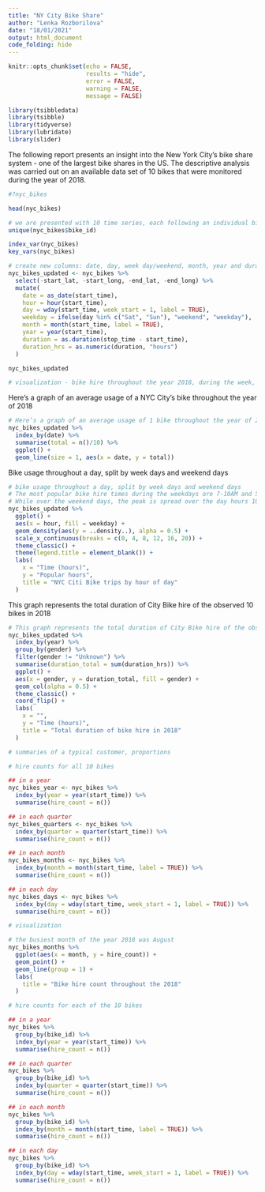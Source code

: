 ```yaml
---
title: "NY City Bike Share"
author: "Lenka Rozborilova"
date: "18/01/2021"
output: html_document
code_folding: hide
---
```


```r
knitr::opts_chunk$set(echo = FALSE, 
                      results = "hide",
                      error = FALSE,
                      warning = FALSE,
                      message = FALSE)
```

```r
library(tsibbledata)
library(tsibble)
library(tidyverse)
library(lubridate)
library(slider)
```

The following report presents an insight into the New York City’s bike share system - one of the largest bike shares in the US. 
The descriptive analysis was carried out on an available data set of 10 bikes that were monitored during the year of 2018.

```r
#?nyc_bikes

head(nyc_bikes)

# we are presented with 10 time series, each following an individual bike throughout the 2018
unique(nyc_bikes$bike_id) 
```

```r
index_var(nyc_bikes)
key_vars(nyc_bikes)
```

```r
# create new columns: date, day, week day/weekend, month, year and duration (in sec and hrs)
nyc_bikes_updated <- nyc_bikes %>% 
  select(-start_lat, -start_long, -end_lat, -end_long) %>% 
  mutate(
    date = as_date(start_time),
    hour = hour(start_time),
    day = wday(start_time, week_start = 1, label = TRUE),
    weekday = ifelse(day %in% c("Sat", "Sun"), "weekend", "weekday"),
    month = month(start_time, label = TRUE),
    year = year(start_time),
    duration = as.duration(stop_time - start_time),
    duration_hrs = as.numeric(duration, "hours")
  ) 

nyc_bikes_updated 
```

```r
# visualization - bike hire throughout the year 2018, during the week, hire duration
```

Here’s a graph of an average usage of a NYC City's bike throughout the year of 2018

```r
# Here’s a graph of an average usage of 1 bike throughout the year of 2018
nyc_bikes_updated %>%
  index_by(date) %>% 
  summarise(total = n()/10) %>% 
  ggplot() + 
  geom_line(size = 1, aes(x = date, y = total))
```

Bike usage throughout a day, split by week days and weekend days

```r
# bike usage throughout a day, split by week days and weekend days
# The most popular bike hire times during the weekdays are 7-10AM and 5-8PM. These rush hours suggest people use the bikes to commute to work and than back home. Generarly, the middle of the day is less busy.
# While over the weekend days, the peak is spread over the day hours 10AM-6PM, presumably as people enjoy the bikes for leasure purpose and scenery rides.
nyc_bikes_updated %>% 
  ggplot() +
  aes(x = hour, fill = weekday) +
  geom_density(aes(y = ..density..), alpha = 0.5) +
  scale_x_continuous(breaks = c(0, 4, 8, 12, 16, 20)) +
  theme_classic() +
  theme(legend.title = element_blank()) +
  labs(
    x = "Time (hours)",
    y = "Popular hours",
    title = "NYC Citi Bike trips by hour of day"
  ) 
```

This graph represents the total duration of City Bike hire of the observed 10 bikes in 2018

```r
# This graph represents the total duration of City Bike hire of the observed 10 bikes in 2018
nyc_bikes_updated %>% 
  index_by(year) %>%
  group_by(gender) %>% 
  filter(gender != "Unknown") %>% 
  summarise(duration_total = sum(duration_hrs)) %>% 
  ggplot() +
  aes(x = gender, y = duration_total, fill = gender) +
  geom_col(alpha = 0.5) +
  theme_classic() +
  coord_flip() +
  labs(
    x = "",
    y = "Time (hours)",
    title = "Total duration of bike hire in 2018" 
  )
```

```r

# summaries of a typical customer, proportions
```


```r
# hire counts for all 10 bikes

## in a year
nyc_bikes_year <- nyc_bikes %>% 
  index_by(year = year(start_time)) %>% 
  summarise(hire_count = n())

## in each quarter 
nyc_bikes_quarters <- nyc_bikes %>% 
  index_by(quarter = quarter(start_time)) %>% 
  summarise(hire_count = n())

## in each month
nyc_bikes_months <- nyc_bikes %>% 
  index_by(month = month(start_time, label = TRUE)) %>% 
  summarise(hire_count = n())

## in each day
nyc_bikes_days <- nyc_bikes %>% 
  index_by(day = wday(start_time, week_start = 1, label = TRUE)) %>% 
  summarise(hire_count = n())
```


```r
# visualization

# the busiest month of the year 2018 was August 
nyc_bikes_months %>% 
  ggplot(aes(x = month, y = hire_count)) +
  geom_point() + 
  geom_line(group = 1) +
  labs(
    title = "Bike hire count throughout the 2018"
  )
```




```r
# hire counts for each of the 10 bikes

## in a year
nyc_bikes %>% 
  group_by(bike_id) %>% 
  index_by(year = year(start_time)) %>% 
  summarise(hire_count = n())

## in each quarter 
nyc_bikes %>% 
  group_by(bike_id) %>% 
  index_by(quarter = quarter(start_time)) %>% 
  summarise(hire_count = n())

## in each month
nyc_bikes %>% 
  group_by(bike_id) %>% 
  index_by(month = month(start_time, label = TRUE)) %>% 
  summarise(hire_count = n())

## in each day
nyc_bikes %>% 
  group_by(bike_id) %>% 
  index_by(day = wday(start_time, week_start = 1, label = TRUE)) %>% 
  summarise(hire_count = n())
```


